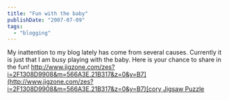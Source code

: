 ```yaml
---
title: "Fun with the baby"
publishDate: "2007-07-09"
tags: 
  - "blogging"
---
```


My inattention to my blog lately has come from several causes. Currently it is just that I am busy playing with the baby. Here is your chance to share in the fun! [http://www.jigzone.com/zes?i=2F1308D9908&m=566A3E.21B317&z=0&y=B7](http://www.jigzone.com/zes?i=2F1308D9908&m=566A3E.21B317&z=0&y=B7)[cory Jigsaw Puzzle](http://www.jigzone.com/puzzles/2F1308D9908)
